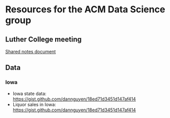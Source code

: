 # Resources for the ACM Data Science group

## Luther College meeting

[Shared notes document](https://docs.google.com/document/d/10_HJQxMKCmUtjKeJqvrhDK9pGNVAHjJN6sEHaiUsdls/edit?usp=sharing)

## Data

### Iowa

* Iowa state data: <https://gist.github.com/dannguyen/18ed71d3451d147af414>
* Liquor sales in Iowa: <https://gist.github.com/dannguyen/18ed71d3451d147af414>
